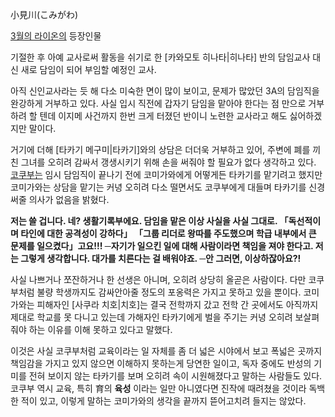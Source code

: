 小見川(こみがわ)

[[3월의 라이온]]의 등장인물

기절한 후 아예 교사로써 활동을 쉬기로 한 [카와모토 히나타|히나타] 반의 담임교사 대신 새로 담임이 되어 부임할 예정인 교사.

아직 신인교사라는 듯 해 다소 미숙한 면이 많이 보이고, 문제가 많았던 3A의 담임직을 완강하게 거부하고 있다. 사실 입시 직전에 갑자기 담임을 맡아야 한다는 점 만으로 거부하려 할 텐데 이지메 사건까지 한번 크게 터졌던 반이니 노련한 교사라고 해도 싫어하겠지만 말이다.

거기에 더해 [타카기 메구미|타카기]와의 상담은 더더욱 거부하고 있어, 주변에 폐를 끼친 그녀를 오히려 감싸서 갱생시키기 위해 손을 써줘야 할 필요가 없다 생각하고 있다. [[코쿠부]]는 임시 담임직이 끝나기 전에 코미가와에게 어떻게든 타카기를 맡기려고 했지만 코미가와는 상담을 맡기는 커녕 오히려 다소 떨면서도 코쿠부에게 대들며 타카기를 신경써줄 의사가 없음을 밝혔다.

'''저는 쓸 겁니다. 네? 생활기록부에요. 담임을 맡은 이상 사실을 사실 그대로. 「독선적이며 타인에 대한 공격성이 강하다」 「그룹 리더로 왕따를 주도했으며 학급 내부에서 큰 문제를 일으켰다」고요!!! ─자기가 일으킨 일에 대해 사람이라면 책임을 져야 한다고. 저는 그렇게 생각합니다. 대가를 치른다는 걸 배워야죠. ─안 그러면, 이상하잖아요?!'''

사실 나쁘거나 쪼잔하거나 한 선생은 아니며, 오히려 상당히 올곧은 사람이다. 다만 코쿠부처럼 불량 학생까지도 감싸안아줄 정도의 포옹력은 가지고 못하고 있을 뿐이다. 코미가와는 피해자인 [사쿠라 치호|치호]는 결국 전학까지 갔고 전학 간 곳에서도 아직까지 제대로 학교를 못 다니고 있는데 가해자인 타카기에게 벌을 주기는 커녕 오히려 보살펴줘야 하는 이유를 이해 못하고 있다고 말했다. 

이것은 사실 코쿠부처럼 교육이라는 일 자체를 좀 더 넓은 시야에서 보고 폭넓은 곳까지 책임감을 가지고 있지 않으면 이해하지 못하는게 당연한 일이고, 독자 중에도 반성의 기미를 전혀 보이지 않는 타카기를 보며 오히려 속이 시원해졌다고 말하는 사람들도 있다. 코쿠부 역시 교육, 특히 育의 '''육성''' 이라는 일만 아니였다면 진작에 때려쳤을 것이라 독백한 적이 있고, 이렇게 말하는 코미가와의 생각을 끝까지 뜯어고치려 들지는 않았다.
